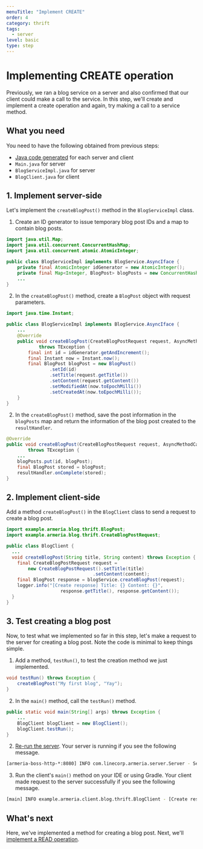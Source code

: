 ```yaml
---
menuTitle: "Implement CREATE"
order: 4
category: thrift
tags:
  - server
level: basic
type: step
---
```


# Implementing CREATE operation

Previously, we ran a blog service on a server and also confirmed that our client could make a call to the service.
In this step, we'll create and implement a create operation and again, try making a call to a service method.

<TutorialSteps current={4} />

## What you need

You need to have the following obtained from previous steps:

- [Java code generated](/tutorials/thrift/blog/create-server#compile-the-thrift-file) for each server and client
- `Main.java` for server
- `BlogServiceImpl.java` for server
- `BlogClient.java` for client

## 1. Implement server-side

Let's implement the `createBlogPost()` method in the `BlogServiceImpl` class.

1. Create an ID generator to issue temporary blog post IDs and a map to contain blog posts.
  ```java filename=BlogServiceImpl.java
  import java.util.Map;
  import java.util.concurrent.ConcurrentHashMap;
  import java.util.concurrent.atomic.AtomicInteger;

  public class BlogServiceImpl implements BlogService.AsyncIface {
      private final AtomicInteger idGenerator = new AtomicInteger();
      private final Map<Integer, BlogPost> blogPosts = new ConcurrentHashMap<>();
      ...
  }
  ```
2. In the `createBlogPost()` method, create a `BlogPost` object with request parameters.
  ```java filename=BlogServiceImpl.java
  import java.time.Instant;

  public class BlogServiceImpl implements BlogService.AsyncIface {
      ...
      @Override
      public void createBlogPost(CreateBlogPostRequest request, AsyncMethodCallback<BlogPost> resultHandler)
              throws TException {
          final int id = idGenerator.getAndIncrement();
          final Instant now = Instant.now();
          final BlogPost blogPost = new BlogPost()
                  .setId(id)
                  .setTitle(request.getTitle())
                  .setContent(request.getContent())
                  .setModifiedAt(now.toEpochMilli())
                  .setCreatedAt(now.toEpochMilli());
      }
  }
  ```
2. In the `createBlogPost()` method, save the post information in the `blogPosts` map and return the information of the blog post created to the `resultHandler`.
  ```java filename=BlogServiceImpl.java
  @Override
  public void createBlogPost(CreateBlogPostRequest request, AsyncMethodCallback<BlogPost> resultHandler)
          throws TException {
      ...
      blogPosts.put(id, blogPost);
      final BlogPost stored = blogPost;
      resultHandler.onComplete(stored);
  }
  ```

## 2. Implement client-side

Add a method `createBlogPost()` in the `BlogClient` class to send a request to create a blog post.

```java filename=BlogClient.java
import example.armeria.blog.thrift.BlogPost;
import example.armeria.blog.thrift.CreateBlogPostRequest;

public class BlogClient {
  ...
  void createBlogPost(String title, String content) throws Exception {
    final CreateBlogPostRequest request =
        new CreateBlogPostRequest().setTitle(title)
                                .setContent(content);
    final BlogPost response = blogService.createBlogPost(request);
    logger.info("[Create response] Title: {} Content: {}",
                    response.getTitle(), response.getContent());
  }
}
```

## 3. Test creating a blog post

Now, to test what we implemented so far in this step, let's make a request to the server for creating a blog post.
Note the code is minimal to keep things simple.

1. Add a method, `testRun()`, to test the creation method we just implemented.
  ```java filename=BlogClient.java
  void testRun() throws Exception {
      createBlogPost("My first blog", "Yay");
  }
  ```
2. In the `main()` method, call the `testRun()` method.
  ```java filename=BlogClient.java
  public static void main(String[] args) throws Exception {
      ...
      BlogClient blogClient = new BlogClient();
      blogClient.testRun();
  }
  ```
2. [Re-run the server](/tutorials/thrift/blog/create-server#7-test-run).
  Your server is running if you see the following message.
  ```bash
  [armeria-boss-http-*:8080] INFO com.linecorp.armeria.server.Server - Serving HTTP at /[0:0:0:0:0:0:0:0]:8080 - http://127.0.0.1:8080/
  ```
3. Run the client's `main()` method on your IDE or using Gradle.
  Your client made request to the server successfully if you see the following message.
  ```bash
  [main] INFO example.armeria.client.blog.thrift.BlogClient - [Create response] Title: My first blog Content: Yay
  ```

## What's next

Here, we've implemented a method for creating a blog post.
Next, we'll [implement a READ operation](/tutorials/thrift/blog/implement-read).

<TutorialSteps current={4} />
